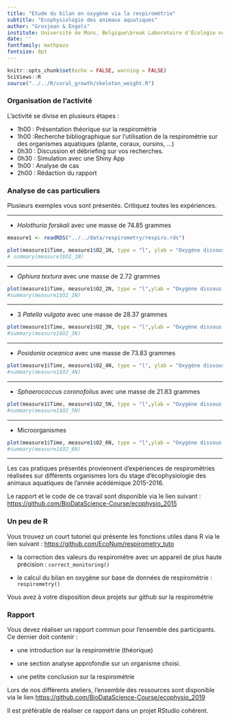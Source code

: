 ```yaml
---
title: "Etude du bilan en oxygène via la respirométrie"
subtitle: "Ecophysiologie des animaux aquatiques"
author: "Grosjean & Engels" 
institute: Université de Mons, Belgique\break Laboratoire d'Écologie numérique des Milieux aquatiques\break \includegraphics[width=.08\textwidth,height=.1\textheight]{template/EcoNum-logo.pdf}
date: ''
fontfamily: mathpazo
fontsize: 9pt
---
```


```r
knitr::opts_chunk$set(echo = FALSE, warning = FALSE)
SciViews::R
source("../../R/coral_growth/skeleton_weight.R")
```

### Organisation de l'activité

L'activité se divise en plusieurs étapes :

- 1h00 : Présentation théorique sur la respirométrie 
- 1h00  :Recherche bibliographique sur l'utilisation de la respirométrie sur des organismes aquatiques (plante, coraux, oursins, ...)
- 0h30 : Discussion et débriefing sur vos recherches. 
- 0h30 : Simulation avec une Shiny App
- 1h00 : Analyse de cas
- 2h00 : Rédaction du rapport

### Analyse de cas particuliers

Plusieurs exemples vous sont  présentés. Critiquez toutes les expériences.

____

- *Holothuria forskali* avec une masse de 74.85 grammes

```r
measure1 <- readRDS("../../data/respirometry/respiro.rds")
```

```r
plot(measure1$Time, measure1$O2_1N, type = "l", ylab = "Oxygène dissous (mg/L)", xlab ="Temps")
# summary(measure1$O2_1N)
```

___

- *Ophiura textura* avec une masse de 2.72 grammes

```r
plot(measure1$Time, measure1$O2_2N, type = "l",ylab = "Oxygène dissous (mg/L)", xlab="Temps")
#summary(measure1$O2_2N)
```

___

- 3 *Patella vulgata* avec une masse de 28.37 grammes

```r
plot(measure1$Time, measure1$O2_3N, type = "l",ylab = "Oxygène dissous (mg/L)", xlab="Temps")
#summary(measure1$O2_3N)
```

___

- *Posidonia oceanica* avec une masse de 73.83 grammes

```r
plot(measure1$Time, measure1$O2_4N, type = "l", ylab = "Oxygène dissous (mg/L)", xlab = "Temps")
#summary(measure1$O2_4N)
```

___

- *Sphaerococcus coronofolius* avec une masse de 21.83 grammes

```r

plot(measure1$Time, measure1$O2_5N, type = "l",ylab = "Oxygène dissous (mg/L)", xlab = "Temps")
#summary(measure1$O2_5N)
```


____

-  Microorganismes 

```r

plot(measure1$Time, measure1$O2_6N, type = "l",ylab = "Oxygène dissous (mg/L)", xlab = "Temps")
#summary(measure1$O2_6N)
```

___

Les cas pratiques présentés proviennent d'expériences de respirométries réalisées sur différents organismes lors du stage d'écophysiologie des animaux aquatiques de l'année acédémique 2015-2016. 

Le rapport et le code de ce travail sont disponible via le lien suivant : <https://github.com/BioDataScience-Course/ecophysio_2015>


### Un peu de R 

Vous trouvez un court tutoriel qui présente les fonctions utiles dans R  via le lien suivant : <https://github.com/EcoNum/respirometry_tuto> 

- la correction des valeurs du respirométre avec un appareil de plus haute précision :  `correct_monitoring()`

- le calcul du bilan en oxygène sur base de données de respirométrie :  `respirometry()`

Vous avez à votre disposition deux projets sur github sur la respirométrie


### Rapport

Vous devez réaliser un rapport commun pour l'ensemble des participants. Ce dernier doit contenir : 

- une introduction sur la respirométrie (théorique)

- une section analyse approfondie sur un organisme choisi.

- une petite conclusion sur la respirométrie

Lors de nos différents ateliers, l'ensemble des ressources sont disponible via le lien <https://github.com/BioDataScience-Course/ecophysio_2019>

Il est préférable de réaliser ce rapport dans un projet RStudio cohérent.
